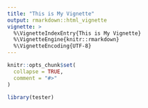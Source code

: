 ```yaml
---
title: "This is My Vignette"
output: rmarkdown::html_vignette
vignette: >
  %\VignetteIndexEntry{This is My Vignette}
  %\VignetteEngine{knitr::rmarkdown}
  %\VignetteEncoding{UTF-8}
---
```


```r
knitr::opts_chunk$set(
  collapse = TRUE,
  comment = "#>"
)
```

```r
library(tester)
```
